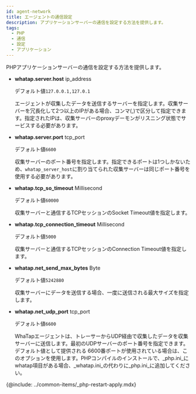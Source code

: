 ```yaml
---
id: agent-network
title: エージェントの通信設定
description: アプリケーションサーバーの通信を設定する方法を提供します。
tags:
  - PHP
  - 通信
  - 設定
  - アプリケーション
---
```


PHPアプリケーションサーバーの通信を設定する方法を提供します。

- **whatap.server.host** <span class='type'>ip_address</span>

  デフォルト値`127.0.0.1,127.0.1`

  エージェントが収集したデータを送信するサーバーを指定します。収集サーバーを冗長化して2つ以上のIPがある場合、コンマ(,)で区分して指定できます。指定されたIPは、収集サーバーのproxyデーモンがリスニング状態でサービスする必要があります。

- **whatap.server.port** <span class='type'>tcp_port</span>

  デフォルト値`6600`

  収集サーバーのポート番号を指定します。指定できるポートは1つしかないため、`whatap_server_host`に割り当てられた収集サーバーは同じポート番号を使用する必要があります。

- **whatap.tcp_so_timeout** <span class='type'>Millisecond</span>

  デフォルト値`60000`

  収集サーバーと通信するTCPセッションのSocket Timeout値を指定します。

- **whatap.tcp_connection_timeout** <span class='type'>Millisecond</span>

  デフォルト値`5000`

  収集サーバーと通信するTCPセッションのConnection Timeout値を指定します。

- **whatap.net_send_max_bytes** <span class='type'>Byte</span>

  デフォルト値`5242880`

  収集サーバーにデータを送信する場合、一度に送信される最大サイズを指定します。

- **whatap.net_udp_port** <span class='type'>tcp_port</span>

  デフォルト値`6600`

  WhaTapエージェントは、トレーサーからUDP経由で収集したデータを収集サーバーに送信します。最初のUDPサーバーのポート番号を指定できます。デフォルト値として提供される 6600番ポートが使用されている場合は、このオプションを使用します。PHPコンパイルのインストールで、_php.ini_にwhatap項目がある場合、_whatap.ini_の代わりに_php.ini_に追加してください。

{@include: ../common-items/_php-restart-apply.mdx}
